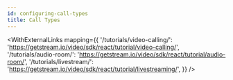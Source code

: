 ```yaml
---
id: configuring-call-types
title: Call Types
---
```



<CallTypesPage />

<WithExternalLinks
  mapping={{
    '/tutorials/video-calling/':
      'https://getstream.io/video/sdk/react/tutorial/video-calling/',
    '/tutorials/audio-room/':
      'https://getstream.io/video/sdk/react/tutorial/audio-room/',
    '/tutorials/livestream/':
      'https://getstream.io/video/sdk/react/tutorial/livestreaming/',
  }}
/>
